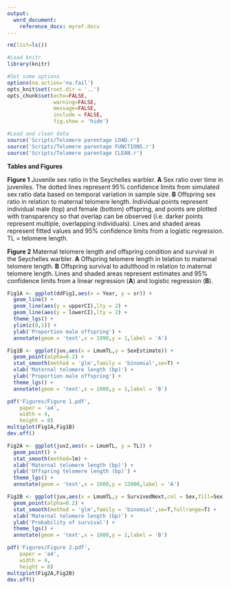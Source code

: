 ```yaml
---
output:
  word_document:
    reference_docx: myref.docx
---
```


```r

rm(list=ls())

#Load knitr
library(knitr)

#Set some options
options(na.action='na.fail')
opts_knit$set(root.dir = '..')
opts_chunk$set(echo=FALSE,
               warning=FALSE,
               message=FALSE,
               include = FALSE,
               fig.show = 'hide')

```

```r

#Load and clean data
source('Scripts/Telomere parentage LOAD.r')
source('Scripts/Telomere parentage FUNCTIONS.r')
source('Scripts/Telomere parentage CLEAN.r')


```


**Tables and Figures**

**Figure 1** Juvenile sex ratio in the Seychelles warbler. **A** Sex ratio over time in juveniles. The dotted lines represent 95% confidence limits from simulated sex ratio data based on temporal variation in sample size. **B** Offspring sex ratio in relation to maternal telomere length. Individual points represent individual male (top) and female (bottom) offspring, and points are plotted with transparency so that overlap can be observed (i.e. darker points represent multiple, overlapping individuals). Lines and shaded areas represent fitted values and 95% confidence limits from a logistic regression. TL = telomere length.



**Figure 2** Maternal telomere length and offspring condition and survival in the Seychelles warbler. **A** Offspring telomere length in telation to maternal telomere length. **B** Offspring survival to adulthood in relation to maternal telomere length. Lines and shaded areas represent estimates and 95% confidence limits from a linear regression (**A**) and logistic regression (**B**).



```r

Fig1A <- ggplot(ddFig1,aes(x = Year, y = sr)) +
  geom_line() +
  geom_line(aes(y = upperCI),lty = 2) +
  geom_line(aes(y = lowerCI),lty = 2) +
  theme_lgs() +
  ylim(c(0,1)) +
  ylab('Proportion male offspring') +  
  annotate(geom = 'text',x = 1990,y = 1,label = 'A')

Fig1B <- ggplot(juv,aes(x = LmumTL,y = SexEstimate)) +
  geom_point(alpha=0.2) +
  stat_smooth(method = 'glm',family = 'binomial',se=T) +
  xlab('Maternal telomere length (bp)') +
  ylab('Proportion male offspring') +
  theme_lgs() +
  annotate(geom = 'text',x = 1000,y = 1,label = 'B')

pdf('Figures/Figure 1.pdf',
    paper = 'a4',
    width = 4,
    height = 8)
multiplot(Fig1A,Fig1B)
dev.off()

```

```r


Fig2A <- ggplot(juv2,aes(x = LmumTL, y = TL)) +
  geom_point() +
  stat_smooth(method=lm) +
  xlab('Maternal telomere length (bp)') +
  ylab('Offspring telomere length (bp)') +
  theme_lgs() +
  annotate(geom = 'text',x = 1000,y = 12000,label = 'A')

Fig2B <- ggplot(juv,aes(x = LmumTL,y = SurvivedNext,col = Sex,fill=Sex)) +
  geom_point(alpha=0.2) +
  stat_smooth(method = 'glm',family = 'binomial',se=T,fullrange=T) +
  xlab('Maternal telomere length (bp)') +
  ylab('Probability of survival') +
  theme_lgs() +
  annotate(geom = 'text',x = 1000,y = 1,label = 'B')

pdf('Figures/Figure 2.pdf',
    paper = 'a4',
    width = 4,
    height = 8)
multiplot(Fig2A,Fig2B)
dev.off()
```
